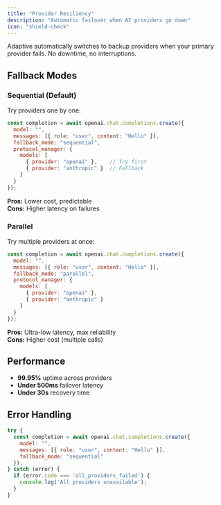 ```yaml
---
title: "Provider Resiliency"
description: "Automatic failover when AI providers go down"
icon: "shield-check"
---
```


Adaptive automatically switches to backup providers when your primary provider fails. No downtime, no interruptions.

## Fallback Modes

### Sequential (Default)
Try providers one by one:

```javascript
const completion = await openai.chat.completions.create({
  model: "",
  messages: [{ role: "user", content: "Hello" }],
  fallback_mode: "sequential",
  protocol_manager: {
    models: [
      { provider: "openai" },    // Try first
      { provider: "anthropic" }  // Fallback
    ]
  }
});
```

**Pros:** Lower cost, predictable  
**Cons:** Higher latency on failures

### Parallel  
Try multiple providers at once:

```javascript
const completion = await openai.chat.completions.create({
  model: "",
  messages: [{ role: "user", content: "Hello" }],
  fallback_mode: "parallel",
  protocol_manager: {
    models: [
      { provider: "openai" },
      { provider: "anthropic" }
    ]
  }
});
```

**Pros:** Ultra-low latency, max reliability  
**Cons:** Higher cost (multiple calls)

## Performance

- **99.95%** uptime across providers
- **Under 500ms** failover latency  
- **Under 30s** recovery time

## Error Handling

```javascript
try {
  const completion = await openai.chat.completions.create({
    model: "",
    messages: [{ role: "user", content: "Hello" }],
    fallback_mode: "sequential"
  });
} catch (error) {
  if (error.code === 'all_providers_failed') {
    console.log('All providers unavailable');
  }
}
```